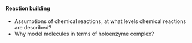 
#### Reaction building

* Assumptions of chemical reactions, at what levels chemical reactions are described?
* Why model molecules in terms of holoenzyme complex?